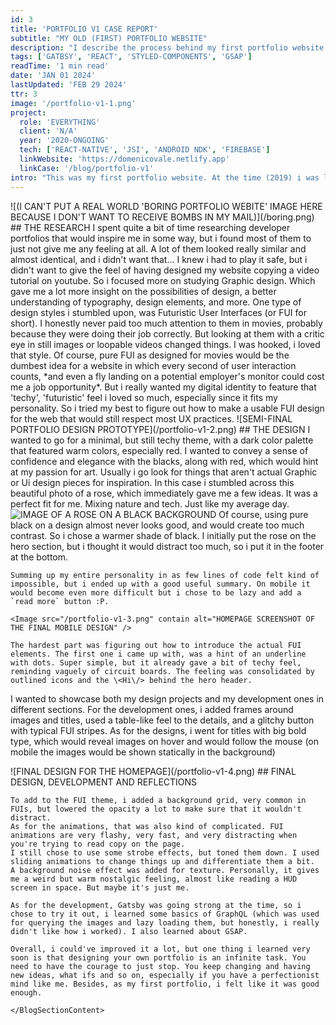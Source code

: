 ```yaml
---
id: 3
title: 'PORTFOLIO V1 CASE REPORT'
subtitle: "MY OLD (FIRST) PORTFOLIO WEBSITE"
description: "I describe the process behind my first portfolio website. They say you never forget your first time, so let's test the theory out..."
tags: ['GATBSY', 'REACT', 'STYLED-COMPONENTS', 'GSAP']
readTime: '1 min read'
date: 'JAN 01 2024'
lastUpdated: 'FEB 29 2024'
ttr: 3
image: '/portfolio-v1-1.png'
project:
  role: 'EVERYTHING'
  client: 'N/A'
  year: '2020-ONGOING'
  tech: ['REACT-NATIVE', 'JSI', 'ANDROID NDK', 'FIREBASE']
  linkWebsite: 'https://domenicovale.netlify.app'
  linkCase: '/blog/portfolio-v1'
intro: "This was my first portfolio website. At the time (2019) i was learning both UI / Graphic design and development at the same time. One of the things that i really didn't want was for my website to look like every other average website at the time. Of course, i understood that it was a simply an UX matter, why change something that has been demonstrated to work? But at the same time i already started thinking about how to change things up and make websites more unique and memorable. I wanted my websites to be enjoyable, and make people think \"wow, this is a nice website\", instead of \"this is another website\". Mind you, at the time i had no idea of \"awwwards-like\", creative websites. My main goal was getting a front-end development job, not UI designer, so i wanted to play it safe."
---
```


<BlogSection>
    ![(I CAN'T PUT A REAL WORLD 'BORING PORTFOLIO WEBITE' IMAGE HERE BECAUSE I DON'T WANT TO RECEIVE BOMBS IN MY MAIL)](/boring.png)
    <BlogSectionContent>
    ## THE RESEARCH
    I spent quite a bit of time researching developer portfolios that would inspire me in some way, but i found most of them to just not give me any feeling at all. A lot of them looked really similar and almost identical, and i didn't want that...
    I knew i had to play it safe, but i didn't want to give the feel of having designed my website copying a video tutorial on youtube. So i focused more on studying Graphic design. Which gave me a lot more insight on the possibilities of design, a better understanding of typography, design elements, and more. One type of design styles i stumbled upon, was Futuristic User Interfaces (or FUI for short). I honestly never paid too much attention to them in movies, probably because they were doing their job correctly. But looking at them with a critic eye in still images or loopable videos changed things. I was hooked, i loved that style. Of course, pure FUI as designed for movies would be the dumbest idea for a website in which every second of user interaction counts, *and even a fly landing on a potential employer's monitor could cost me a job opportunity*. But i really wanted my digital identity to feature that 'techy', 'futuristic' feel i loved so much, especially since it fits my personality. So i tried my best to figure out how to make a usable FUI design for the web that would still respect most UX practices.
    </BlogSectionContent>
</BlogSection>

<BlogSection>
    ![SEMI-FINAL PORTFOLIO DESIGN PROTOTYPE](/portfolio-v1-2.png)
    <BlogSectionContent>
    ## THE DESIGN
    I wanted to go for a minimal, but still techy theme, with a dark color palette that featured warm colors, especially red. I wanted to convey a sense of confidence and elegance with the blacks, along with red, which would hint at my passion for art.
    Usually i go look for things that aren't actual Graphic or Ui design pieces for inspiration. In this case i stumbled across this beautiful photo of a rose, which immediately gave me a few ideas. It was a perfect fit for me. Mixing nature and tech. Just like my average day.
    <Image src="/rose.png" alt="IMAGE OF A ROSE ON A BLACK BACKGROUND" />
    Of course, using pure black on a design almost never looks good, and would create too much contrast. So i chose a warmer shade of black.
    I initially put the rose on the hero section, but i thought it would distract too much, so i put it in the footer at the bottom.

    Summing up my entire personality in as few lines of code felt kind of impossible, but i ended up with a good useful summary. On mobile it would become even more difficult but i chose to be lazy and add a `read more` button :P.

    <Image src="/portfolio-v1-3.png" contain alt="HOMEPAGE SCREENSHOT OF THE FINAL MOBILE DESIGN" />

    The hardest part was figuring out how to introduce the actual FUI elements. The first one i came up with, was a hint of an underline with dots. Super simple, but it already gave a bit of techy feel, reminding vaguely of circuit boards. The feeling was consolidated by outlined icons and the \<Hi\/> behind the hero header. 

  I wanted to showcase both my design projects and my development ones in different sections. For the development ones, i added frames around images and titles, used a table-like feel to the details, and a glitchy button with typical FUI stripes. As for the designs, i went for titles with big bold type, which would reveal images on hover and would follow the mouse (on mobile the images would be shown statically in the background)
    </BlogSectionContent>
</BlogSection>

<BlogSection>
    ![FINAL DESIGN FOR THE HOMEPAGE](/portfolio-v1-4.png)
    <BlogSectionContent>
    ## FINAL DESIGN, DEVELOPMENT AND REFLECTIONS
   
    To add to the FUI theme, i added a background grid, very common in FUIs, but lowered the opacity a lot to make sure that it wouldn't distract.
    As for the animations, that was also kind of complicated. FUI animations are very flashy, very fast, and very distracting when you're trying to read copy on the page.
    I still chose to use some strobe effects, but toned them down. I used sliding animations to change things up and differentiate them a bit.
    A background noise effect was added for texture. Personally, it gives me a weird but warm nostalgic feeling, almost like reading a HUD screen in space. But maybe it's just me.

    As for the development, Gatsby was going strong at the time, so i chose to try it out, i learned some basics of GraphQL (which was used for querying the images and lazy loading them, but honestly, i really didn't like how i worked). I also learned about GSAP.

    Overall, i could've improved it a lot, but one thing i learned very soon is that designing your own portfolio is an infinite task. You need to have the courage to just stop. You keep changing and having new ideas, what ifs and so on, especially if you have a perfectionist mind like me. Besides, as my first portfolio, i felt like it was good enough.

    </BlogSectionContent>
</BlogSection>
